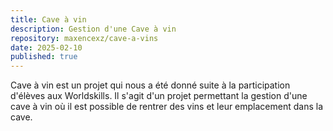 ```yaml
---
title: Cave à vin
description: Gestion d'une Cave à vin
repository: maxencexz/cave-a-vins
date: 2025-02-10
published: true
---
```



Cave à vin est un projet qui nous a été donné suite à la participation d'élèves aux Worldskills. Il s'agit d'un projet permettant la gestion d'une cave à vin où il est possible de rentrer des vins et leur emplacement dans la cave.
